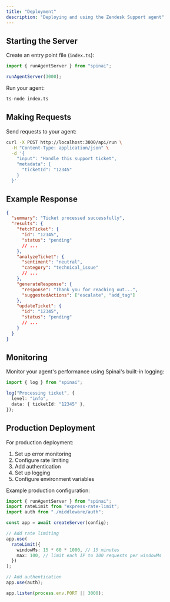 ```yaml
---
title: "Deployment"
description: "Deploying and using the Zendesk Support agent"
---
```


## Starting the Server

Create an entry point file (`index.ts`):

```typescript
import { runAgentServer } from "spinai";

runAgentServer(3000);
```

Run your agent:

```bash
ts-node index.ts
```

## Making Requests

Send requests to your agent:

```bash
curl -X POST http://localhost:3000/api/run \
  -H "Content-Type: application/json" \
  -d '{
    "input": "Handle this support ticket",
    "metadata": {
      "ticketId": "12345"
    }
  }'
```

## Example Response

```json
{
  "summary": "Ticket processed successfully",
  "results": {
    "fetchTicket": {
      "id": "12345",
      "status": "pending"
      // ...
    },
    "analyzeTicket": {
      "sentiment": "neutral",
      "category": "technical_issue"
      // ...
    },
    "generateResponse": {
      "response": "Thank you for reaching out...",
      "suggestedActions": ["escalate", "add_tag"]
    },
    "updateTicket": {
      "id": "12345",
      "status": "pending"
      // ...
    }
  }
}
```

## Monitoring

Monitor your agent's performance using Spinai's built-in logging:

```typescript
import { log } from "spinai";

log("Processing ticket", {
  level: "info",
  data: { ticketId: "12345" },
});
```

## Production Deployment

For production deployment:

1. Set up error monitoring
2. Configure rate limiting
3. Add authentication
4. Set up logging
5. Configure environment variables

Example production configuration:

```typescript
import { runAgentServer } from "spinai";
import rateLimit from "express-rate-limit";
import auth from "./middleware/auth";

const app = await createServer(config);

// Add rate limiting
app.use(
  rateLimit({
    windowMs: 15 * 60 * 1000, // 15 minutes
    max: 100, // limit each IP to 100 requests per windowMs
  })
);

// Add authentication
app.use(auth);

app.listen(process.env.PORT || 3000);
```
